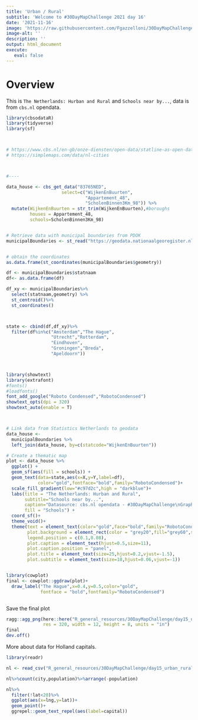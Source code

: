```yaml
---
title: 'Urban / Rural'
subtitle: 'Welcome to #30DayMapChallenge 2021 day 16'
date: '2021-11-16'
image: 'https://raw.githubusercontent.com/Fgazzelloni/30DayMapChallenge/master/2021/day16_urban_rural/urban_rural.png'
image-alt: ''
description: ''
output: html_document
execute: 
   eval: false
---
```


# Overview

This is `The Netherlands: Hurban and Rural` and `Schools near by...`, data is from `cbs.nl` opendata.



```r
library(cbsodataR)
library(tidyverse)
library(sf)



# https://www.cbs.nl/en-gb/onze-diensten/open-data/statline-as-open-data/cartography
# https://simplemaps.com/data/nl-cities



#----

data_house <- cbs_get_data("83765NED",
                     select=c("WijkenEnBuurten",
                              "Appartement_48",
                              "ScholenBinnen3Km_98")) %>%
  mutate(WijkenEnBuurten = str_trim(WijkenEnBuurten),#boroughs
         houses = Appartement_48,
         schools=ScholenBinnen3Km_98)


# Retrieve data with municipal boundaries from PDOK
municipalBoundaries <- st_read("https://geodata.nationaalgeoregister.nl/cbsgebiedsindelingen/wfs?request=GetFeature&service=WFS&version=2.0.0&typeName=cbs_gemeente_2017_gegeneraliseerd&outputFormat=json")


# obtain the coordinates
as.data.frame(st_coordinates(municipalBoundaries$geometry))

df <- municipalBoundaries$statnaam
df<- as.data.frame(df)

df_xy <- municipalBoundaries%>%
  select(statnaam,geometry) %>%
  st_centroid()%>%
  st_coordinates()



state <- cbind(df,df_xy)%>%
  filter(df%in%c("Amsterdam","The Hague",
                 "Utrecht","Rotterdam",
                 "Eindhoven",
                 "Groningen","Breda",
                 "Apeldoorn"))



library(showtext)
library(extrafont)
#fonts()
#loadfonts()
font_add_google("Roboto Condensed","RobotoCondensed")
showtext_opts(dpi = 320)
showtext_auto(enable = T)



# Link data from Statistics Netherlands to geodata
data_house <-
  municipalBoundaries %>%
  left_join(data_house, by=c(statcode="WijkenEnBuurten"))

# Create a thematic map
plot <- data_house %>%
  ggplot() +
  geom_sf(aes(fill = schools)) +
  geom_text(data=state,aes(x=X,y=Y,label=df),
            color="gold",fontface="bold",family="RobotoCondensed")+
  scale_fill_gradient(low="#c97d2c",high = "darkblue")+
  labs(title = "The Netherlands: Hurban and Rural",
       subtitle="Schools near by...",
       caption="Datasource: cbs.nl opendata - #30DayMapChallenge\nGraphics: Federica Gazzelloni\n",
       fill = "Schools") +
  coord_sf()+
  theme_void()+
  theme(text = element_text(color="gold",face="bold",family="RobotoCondensed"),
        plot.background = element_rect(color = "grey20",fill="grey60",size=2),
        legend.position = c(0.1,0.08),
        plot.caption = element_text(hjust=0.5,size=11),
        plot.caption.position = "panel",
        plot.title = element_text(size=25,hjust=0.2,vjust=-1.5),
        plot.subtitle = element_text(size=18,hjust=0.06,vjust=-1))


library(cowplot)
final <- cowplot::ggdraw(plot)+
  draw_label("The Hague",x=0.4,y=0.5,color="gold",
             fontface = "bold",fontfamily="RobotoCondensed")



```

Save the final plot
```r
ragg::agg_png(here::here("R_general_resources/30DayMapChallenge/day15_urban_rural/urban_rural.png"),
              res = 320, width = 12, height = 8, units = "in")
final
dev.off()
```



More about data for Holland capitals.
```r
library(readr)

nl <- read_csv("R_general_resources/30DayMapChallenge/day15_urban_rural/nl.csv")

nl%>%count(city,population)%>%arrange(-population)

nl%>%
  filter(!lat<20)%>%
  ggplot(aes(x=lng,y=lat))+
  geom_point()+
  ggrepel::geom_text_repel(aes(label=capital))
```
